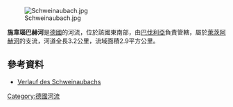 {{Coord|47.73497|N|11.93052|E|display=title}}
[[Image:Schweinaubach.jpg|right]]

'''施韋瑙巴赫河'''是[[德國|德國]]的河流，位於該國東南部，由[[巴伐利亞|巴伐利亞]]負責管轄，屬於[[萊茨阿赫河|萊茨阿赫河]]的支流，河道全長3.2公里，流域面積2.9平方公里。

==參考資料==
* [https://v.bayern.de/dgKp9 Verlauf des Schweinaubachs]

{{Germany-geo-stub}}
[[Category:德國河流|Category:德國河流]]